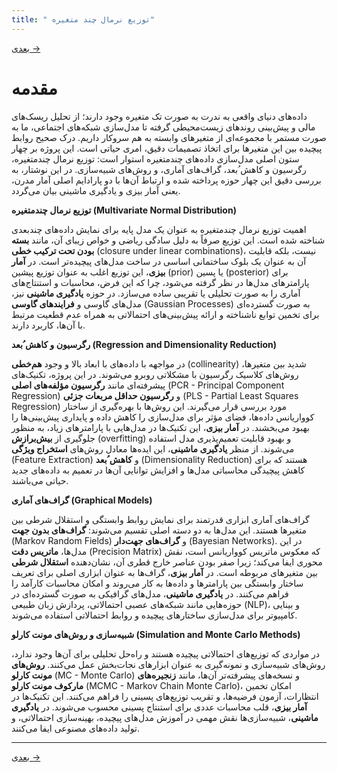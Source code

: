 ```yaml
---
title: " توزیع نرمال چند متغیره"
---
```

[بعدی →](section1-2.qmd)

# مقدمه

داده‌های دنیای واقعی به ندرت به صورت تک متغیره وجود دارند؛ از تحلیل ریسک‌های مالی و پیش‌بینی روندهای زیست‌محیطی گرفته تا مدل‌سازی شبکه‌های اجتماعی، ما به صورت مستمر با مجموعه‌ای از متغیرهای وابسته به هم سروکار داریم. درک صحیح روابط پیچیده بین این متغیرها برای اتخاذ تصمیمات دقیق، امری حیاتی است. این پروژه بر چهار ستون اصلی مدل‌سازی داده‌های چندمتغیره استوار است: توزیع نرمال چندمتغیره، رگرسیون و کاهش ُبعد، گراف‌های آماری، و روش‌های شبیه‌سازی. در این نوشتار، به بررسی دقیق این چهار حوزه پرداخته شده و ارتباط آن‌ها با دو پارادایم اصلی آمار مدرن، یعنی آمار بیزی و یادگیری ماشینی بیان می‌گردد.

**توزیع نرمال چندمتغیره (Multivariate Normal Distribution)**

اهمیت توزیع نرمال چندمتغیره به عنوان یک مدل پایه برای نمایش داده‌های چندبعدی شناخته شده است. این توزیع صرفاً به دلیل سادگی ریاضی و خواص زیبای آن، مانند **بسته بودن تحت ترکیب خطی** (closure under linear combinations)، نیست، بلکه قابلیت آن به عنوان یک بلوک ساختمانی اساسی در ساخت مدل‌های پیچیده‌تر است. در **آمار بیزی**، این توزیع اغلب به عنوان توزیع پیشین (prior) یا پسین (posterior) برای پارامترهای مدل‌ها در نظر گرفته می‌شود، چرا که این فرض، محاسبات و استنتاج‌های آماری را به صورت تحلیلی یا تقریبی ساده می‌سازد. در حوزه **یادگیری ماشینی** نیز، مدل‌های گاوسی و **فرایندهای گاوسی** (Gaussian Processes) به صورت گسترده‌ای برای تخمین توابع ناشناخته و ارائه پیش‌بینی‌های احتمالاتی به همراه عدم قطعیت مرتبط با آن‌ها، کاربرد دارند.

**رگرسیون و کاهش ُبعد (Regression and Dimensionality Reduction)**

در مواجهه با داده‌های با ابعاد بالا و وجود **هم‌خطی** (collinearity) شدید بین متغیرها، روش‌های کلاسیک رگرسیون با مشکلاتی روبرو می‌شوند. در این پروژه، تکنیک‌های پیشرفته‌ای مانند **رگرسیون مؤلفه‌های اصلی** (PCR - Principal Component Regression) و **رگرسیون حداقل مربعات جزئی** (PLS - Partial Least Squares Regression) مورد بررسی قرار می‌گیرند. این روش‌ها با بهره‌گیری از ساختار کوواریانس داده‌ها، فضای مؤثر برای مدل‌سازی را کاهش داده و پایداری پیش‌بینی‌ها را بهبود می‌بخشند. در **آمار بیزی**، این تکنیک‌ها در مدل‌هایی با پارامترهای زیاد، به منظور جلوگیری از **بیش‌برازش** (overfitting) و بهبود قابلیت تعمیم‌پذیری مدل استفاده می‌شوند. از منظر **یادگیری ماشینی**، این ایده‌ها معادل روش‌های **استخراج ویژگی** (Feature Extraction) و **کاهش ُبعد** (Dimensionality Reduction) هستند که برای کاهش پیچیدگی محاسباتی مدل‌ها و افزایش توانایی آن‌ها در تعمیم به داده‌های جدید حیاتی می‌باشند.

**گراف‌های آماری (Graphical Models)**

گراف‌های آماری ابزاری قدرتمند برای نمایش روابط وابستگی و استقلال شرطی بین متغیرها هستند. این مدل‌ها به دو دسته اصلی تقسیم می‌شوند: **گراف‌های بدون جهت** (Markov Random Fields) و **گراف‌های جهت‌دار** (Bayesian Networks). در این مدل‌ها، **ماتریس دقت** (Precision Matrix) که معکوس ماتریس کوواریانس است، نقش محوری ایفا می‌کند؛ زیرا صفر بودن عناصر خارج قطری آن، نشان‌دهنده **استقلال شرطی** بین متغیرهای مربوطه است. در **آمار بیزی**، گراف‌ها به عنوان ابزاری اصلی برای تعریف ساختار وابستگی بین پارامترها و داده‌ها به کار می‌روند و امکان محاسبات کارآمد را فراهم می‌کنند. در **یادگیری ماشینی**، مدل‌های گرافیکی به صورت گسترده‌ای در حوزه‌هایی مانند شبکه‌های عصبی احتمالاتی، پردازش زبان طبیعی (NLP)، و بینایی کامپیوتر برای مدل‌سازی ساختارهای پیچیده و روابط احتمالاتی استفاده می‌شوند.

**شبیه‌سازی و روش‌های مونت کارلو (Simulation and Monte Carlo Methods)**

در مواردی که توزیع‌های احتمالاتی پیچیده هستند و راه‌حل تحلیلی برای آن‌ها وجود ندارد، روش‌های شبیه‌سازی و نمونه‌گیری به عنوان ابزارهای نجات‌بخش عمل می‌کنند. **روش‌های مونت کارلو** (MC - Monte Carlo) و نسخه‌های پیشرفته‌تر آن‌ها، مانند **زنجیره‌های مارکوف مونت کارلو** (MCMC - Markov Chain Monte Carlo)، امکان تخمین انتظارات، آزمون فرضیه‌ها، و تقریب توزیع‌های پسینی را فراهم می‌کنند. این تکنیک‌ها در **آمار بیزی**، قلب محاسبات عددی برای استنتاج پسینی محسوب می‌شوند. در **یادگیری ماشینی**، شبیه‌سازی‌ها نقش مهمی در آموزش مدل‌های پیچیده، بهینه‌سازی احتمالاتی، و تولید داده‌های مصنوعی ایفا می‌کنند.

---

[بعدی →](section1-2.qmd)
